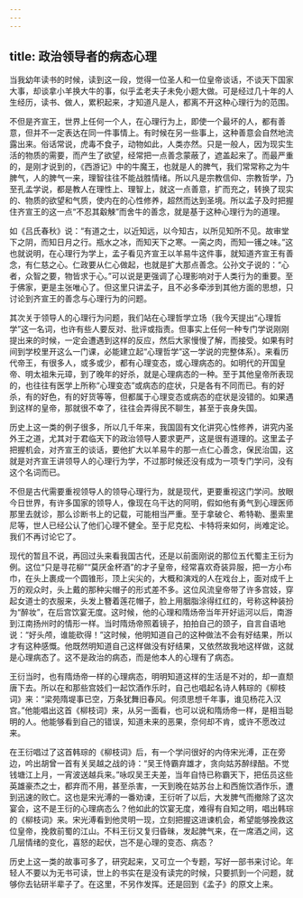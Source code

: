 ```yaml
---
---
---
```

title: 政治领导者的病态心理
---




当我幼年读书的时候，读到这一段，觉得一位圣人和一位皇帝谈话，不谈天下国家大事，却谈拿小羊换大牛的事，似乎孟老夫子未免小题大做。可是经过几十年的人生经历，读书、做人，累积起来，才知道凡是人，都离不开这种心理行为的范围。

不但是齐宣王，世界上任何一个人，在心理行为上，即使一个最坏的人，都有善意，但并不一定表达在同一件事情上。有时候在另一些事上，这种善意会自然地流露出来。俗话常说，虎毒不食子，动物如此，人类亦然。只是一般人，因为现实生活的物质的需要，而产生了欲望，经常把一点善念蒙蔽了，遮盖起来了。而最严重的，是刚才说到的，《西游记》中的牛魔王，也就是人的脾气，我们常常称之为牛脾气，人的脾气一来，理智往往不能战胜情绪。所以凡是宗教信仰、宗教哲学，乃至孔孟学说，都是教人在理性上、理智上，就这一点善意，扩而充之，转换了现实的、物质的欲望和气质，使内在的心性修养，超然而达到圣境。所以孟子及时把握住齐宣王的这一点“不忍其觳觫”而舍牛的善念，就是基于这种心理行为的道理。

如《吕氏春秋》说：“有道之士，以近知远，以今知古，以所见知所不见。故审堂下之阴，而知日月之行。瓶水之冰，而知天下之寒。一脔之肉，而知一镬之味。”这也就说明，在心理行为学上，孟子看见齐宣王以羊易牛这件事，就知道齐宣王有善念，有仁慈之心。仁政要从仁心做起，也就是扩大那点善念。公孙文子说的：“心者，众智之要，物皆求于心。”可以说是更强调了心理影响对于人类行为的重要。至于佛家，更是主张唯心了。但这里只讲孟子，且不必多牵涉到其他方面的思想，只讨论到齐宣王的善念与心理行为的问题。

其次关于领导人的心理行为问题，我们站在心理哲学立场（我今天提出“心理哲学”这一名词，也许有些人要反对、批评或指责。但事实上任何一种专门学说刚刚提出来的时候，一定会遭遇到这样的反应，然后大家慢慢了解，而接受。如果有时间到学校里开这么一门课，必能建立起“心理哲学”这一学说的完整体系）。来看历代帝王，有很多人，或多或少，都有心理变态，或心理病态的。如明代的开国皇帝、明太祖朱元璋，到了晚年的好杀，就是心理病态的一种。至于其他皇帝所表现的，也往往有医学上所称“心理变态”或病态的症状，只是各有不同而已。有的好杀，有的好色，有的好货等等，但都属于心理变态或病态的症状是没错的。如果遇到这样的皇帝，那就很不幸了，往往会弄得民不聊生，甚至于丧身失国。

历史上这一类的例子很多，所以几千年来，我国固有文化讲究心性修养，讲究内圣外王之道，尤其对于君临天下的政治领导人要求更严，这是很有道理的。这里孟子把握机会，对齐宣王的谈话，要他扩大以羊易牛的那一点仁心善念，保民治国，这就是对齐宣王讲领导人的心理行为学，不过那时候还没有成为一项专门学问，没有这个名词而已。

不但是古代需要重视领导人的领导心理行为，就是现代，更要重视这门学问。放眼今日世界，有许多国家的领导人，像现在乌干达的阿明，假如他有勇气到心理医师那里去就诊，那么诊断书上的记载，可能相当严重。至于拿破仑、希特勒、墨索里尼等，世人已经公认了他们心理不健全。至于尼克松、卡特将来如何，尚难定论。我们不再讨论它了。

现代的暂且不说，再回过头来看我国古代，还是以前面刚说的那位五代蜀主王衍为例。这位“只是寻花柳”“莫厌金杯酒”的才子皇帝，经常喜欢奇装异服，把一方小布巾，在头上裹成一个圆锥形，顶上尖尖的，大概和演戏的人在戏台上，面对成千上万的观众时，头上戴的那种尖帽子的形式差不多。这位风流皇帝带了许多宫妓，穿起女道士的衣服来，头发上簪着莲花帽子，脸上用胭脂涂得红红的，号称这种装扮为“醉妆”，在后宫饮宴无度。这时候，他的心理和隋炀帝当年开好运河以后，南游到江南扬州时的情形一样。当时隋炀帝照着镜子，拍拍自己的颈子，自言自语地说：“好头颅，谁能砍得！”这时候，他明知道自己的这种做法不会有好结果，所以才有这种感慨。他既然明知道自己这样做没有好结果，又依然故我地这样做，这就是心理病态了。这不是政治的病态，而是他本人的心理有了病态。

王衍当时，也有隋炀帝一样的心理病态，明明知道这样的生活是不对的，却一直颓唐下去。所以在和那些宫妓们一起饮酒作乐时，自己也唱起名诗人韩琮的《柳枝词》来：“梁苑隋堤事已空，万条犹舞旧春风。何须思想千年事，谁见杨花入汉宫。”他能唱出这首《柳枝词》来，从另一面看，也可以说和隋炀帝一样，是相当聪明的人。他能够看到自己的错误，知道未来的恶果，奈何却不肯，或许不愿改过来。

在王衍唱过了这首韩琮的《柳枝词》后，有一个学问很好的内侍宋光溥，正在旁边，吟出胡曾一首有关吴越之战的诗：“吴王恃霸弃雄才，贪向姑苏醉绿醅。不觉钱塘江上月，一宵波送越兵来。”咏叹吴王夫差，当年自恃已称霸天下，把伍员这些英雄豪杰之士，都弃而不用，甚至杀害，一天到晚在姑苏台上和西施饮酒作乐，遭到迅速的败亡。这也是宋光溥的一番劝谏，王衍听了以后，大发脾气而撤除了这次宴会，这不是王衍的心理病态么？他如此的饮宴无度，难得有自知之明，唱出韩琮的《柳枝词》来。宋光溥看到他灵明一现，立刻把握这进谏机会，希望能够挽救这位皇帝，挽救前蜀的江山。不料王衍又复归昏昧，发起脾气来，在一席酒之间，这几层情绪的变化，喜怒的起伏，岂不是心理的变态、病态？

历史上这一类的故事可多了，研究起来，又可立一个专题，写好一部书来讨论。年轻人不要以为无书可读，世上的书实在是没有读完的时候，只要抓到一个问题，就够你去钻研半辈子了。在这里，不另作发挥。还是回到《孟子》的原文上来。